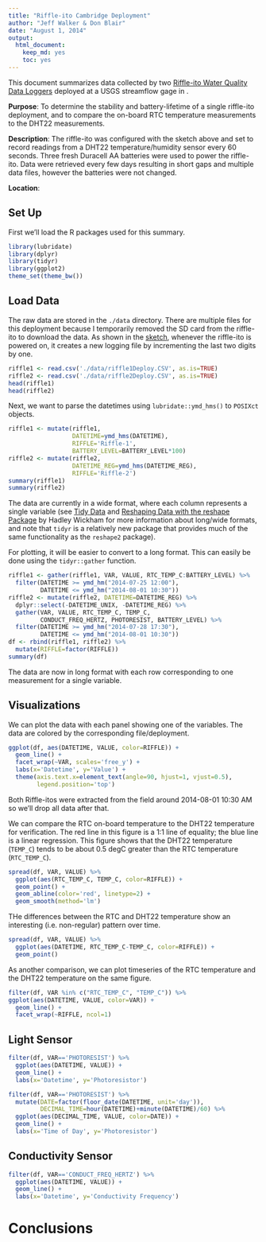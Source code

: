 ```yaml
---
title: "Riffle-ito Cambridge Deployment"
author: "Jeff Walker & Don Blair"
date: "August 1, 2014"
output:
  html_document:
    keep_md: yes
    toc: yes
---
```


This document summarizes data collected by two [Riffle-ito Water Quality Data Loggers](https://github.com/p-v-o-s/riffle-ito) deployed at a USGS streamflow gage in .

**Purpose**: To determine the stability and battery-lifetime of a single riffle-ito deployment, and to compare the on-board RTC temperature measurements to the DHT22 measurements.

**Description**: The riffle-ito was configured with the sketch above and set to record readings from a DHT22 temperature/humidity sensor every 60 seconds. Three fresh Duracell AA batteries were used to power the riffle-ito. Data were retrieved every few days resulting in short gaps and multiple data files, however the batteries were not changed.  

**Location**: 

## Set Up

First we'll load the R packages used for this summary.

```r
library(lubridate)
library(dplyr)
library(tidyr)
library(ggplot2)
theme_set(theme_bw())
```

## Load Data

The raw data are stored in the `./data` directory. There are multiple files for this 
deployment because I temporarily removed the SD card from the riffle-ito to download
the data. As shown in the [sketch](), whenever the riffle-ito is powered on, it creates a new logging file by incrementing the last two digits by one.

```r
riffle1 <- read.csv('./data/riffle1Deploy.CSV', as.is=TRUE)
riffle2 <- read.csv('./data/riffle2Deploy.CSV', as.is=TRUE)
head(riffle1)
head(riffle2)
```

Next, we want to parse the datetimes using `lubridate::ymd_hms()` to `POSIXct` objects.

```r
riffle1 <- mutate(riffle1,
                  DATETIME=ymd_hms(DATETIME),
                  RIFFLE='Riffle-1',
                  BATTERY_LEVEL=BATTERY_LEVEL*100)
riffle2 <- mutate(riffle2,
                  DATETIME_REG=ymd_hms(DATETIME_REG),
                  RIFFLE='Riffle-2')
summary(riffle1)
summary(riffle2)
```

The data are currently in a wide format, where each column represents a single variable (see [Tidy Data](http://vita.had.co.nz/papers/tidy-data.pdf) and [Reshaping Data with the reshape Package](http://www.jstatsoft.org/v21/i12/paper) by Hadley Wickham for more information about long/wide formats, and note that `tidyr` is a relatively new package that provides much of the same functionality as the `reshape2` package). 

For plotting, it will be easier to convert to a long format. This can easily be done using the `tidyr::gather` function.

```r
riffle1 <- gather(riffle1, VAR, VALUE, RTC_TEMP_C:BATTERY_LEVEL) %>%
  filter(DATETIME >= ymd_hm("2014-07-25 12:00"),
         DATETIME <= ymd_hm("2014-08-01 10:30"))
riffle2 <- mutate(riffle2, DATETIME=DATETIME_REG) %>%
  dplyr::select(-DATETIME_UNIX, -DATETIME_REG) %>%
  gather(VAR, VALUE, RTC_TEMP_C, TEMP_C, 
         CONDUCT_FREQ_HERTZ, PHOTORESIST, BATTERY_LEVEL) %>%
  filter(DATETIME >= ymd_hm("2014-07-28 17:30"),
         DATETIME <= ymd_hm("2014-08-01 10:30"))
df <- rbind(riffle1, riffle2) %>%
  mutate(RIFFLE=factor(RIFFLE))
summary(df)
```

The data are now in long format with each row corresponding to one measurement for a single variable.

## Visualizations

We can plot the data with each panel showing one of the variables. The data are colored by the corresponding file/deployment. 

```r
ggplot(df, aes(DATETIME, VALUE, color=RIFFLE)) +
  geom_line() +
  facet_wrap(~VAR, scales='free_y') +
  labs(x='Datetime', y='Value') +
  theme(axis.text.x=element_text(angle=90, hjust=1, vjust=0.5),
        legend.position='top')
```

Both Riffle-itos were extracted from the field around 2014-08-01 10:30 AM so we'll drop all data after that. 

We can compare the RTC on-board temperature to the DHT22 temperature for verification. The red line in this figure is a 1:1 line of equality; the blue line is a linear regression. This figure shows that the DHT22 temperature (`TEMP_C`) tends to be about 0.5 degC greater than the RTC temperature (`RTC_TEMP_C`).

```r
spread(df, VAR, VALUE) %>%
  ggplot(aes(RTC_TEMP_C, TEMP_C, color=RIFFLE)) +
  geom_point() +
  geom_abline(color='red', linetype=2) +
  geom_smooth(method='lm')
```

THe differences between the RTC and DHT22 temperature show an interesting (i.e. non-regular) pattern over time.

```r
spread(df, VAR, VALUE) %>%
  ggplot(aes(DATETIME, RTC_TEMP_C-TEMP_C, color=RIFFLE)) +
  geom_point()
```

As another comparison, we can plot timeseries of the RTC temperature and the DHT22 temperature on the same figure.

```r
filter(df, VAR %in% c("RTC_TEMP_C", "TEMP_C")) %>%
ggplot(aes(DATETIME, VALUE, color=VAR)) +
  geom_line() +
  facet_wrap(~RIFFLE, ncol=1)
```

## Light Sensor

```r
filter(df, VAR=='PHOTORESIST') %>%
  ggplot(aes(DATETIME, VALUE)) +
  geom_line() +
  labs(x='Datetime', y='Photoresistor')
```

```r
filter(df, VAR=='PHOTORESIST') %>%
  mutate(DATE=factor(floor_date(DATETIME, unit='day')),
         DECIMAL_TIME=hour(DATETIME)+minute(DATETIME)/60) %>%
  ggplot(aes(DECIMAL_TIME, VALUE, color=DATE)) +
  geom_line() +
  labs(x='Time of Day', y='Photoresistor')
```

## Conductivity Sensor

```r
filter(df, VAR=='CONDUCT_FREQ_HERTZ') %>%
  ggplot(aes(DATETIME, VALUE)) +
  geom_line() +
  labs(x='Datetime', y='Conductivity Frequency')
```

# Conclusions


